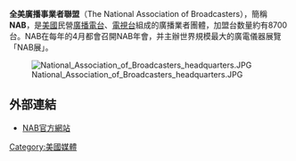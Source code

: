 '''全美廣播事業者聯盟'''（The National Association of Broadcasters），簡稱'''NAB'''，是[[美國|美國]]民營[[廣播電台|廣播電台]]、[[電視台|電視台]]組成的廣播業者團體，加盟台数量約有8700台。NAB在每年的4月都會召開NAB年會，并主辦世界規模最大的廣電儀器展覽「NAB展」。

[[File:National_Association_of_Broadcasters_headquarters.JPG|thumb]]

== 外部連結==
* [http://www.nab.org NAB官方網站]{{Wayback|url=http://www.nab.org/ |date=20060912084536 }}

{{国际广播组织}}

{{Org-stub}}

[[Category:美國媒體|Category:美國媒體]]